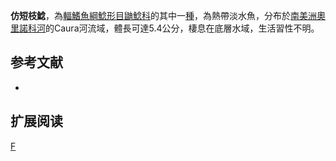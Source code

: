 {{Speciesbox 
| genus = Brachyrhamdia
| species = imitator
| status = LC
| status_system = IUCN3.1
| authority = [[Myers|Myers]], 1927
| synonyms = *''Pimelodella imitator '', Myers, 1927 
}}

'''仿短枝鯰'''，為[[輻鰭魚綱|輻鰭魚綱]][[鯰形目|鯰形目]][[鼬鯰科|鼬鯰科]]的其中一[[種|種]]，為熱帶淡水魚，分布於[[南美洲|南美洲]][[奧里諾科河|奧里諾科河]]的Caura河流域，體長可達5.4公分，棲息在底層水域，生活習性不明。

==参考文献==
*{{FishBase_species|genus=Brachyrhamdia|species=imitator|year=2015|month=6}}

== 扩展阅读 ==
{{refbegin}}
{{wikispecies-inline|Brachyrhamdia imitator|仿短枝鯰}}
{{refend}}
{{Taxonbar|from=Q6430324}}

[[Category:短枝鯰屬|F]]